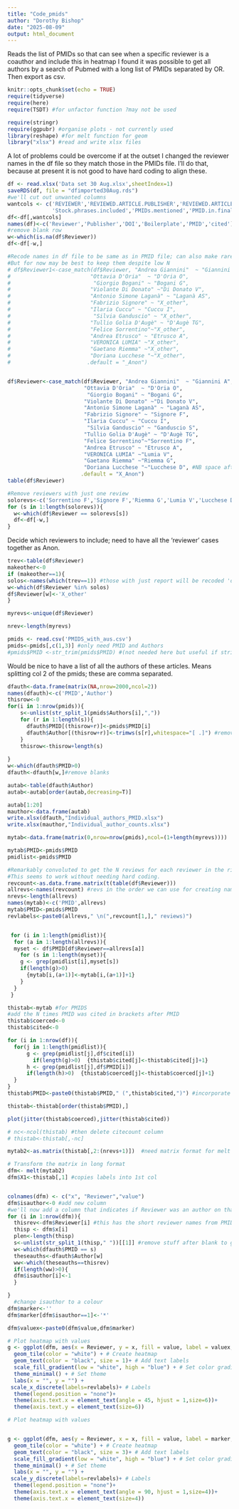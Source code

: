 ```yaml
---
title: "Code_pmids"
author: "Dorothy Bishop"
date: "2025-08-09"
output: html_document
---
```


Reads the list of PMIDs so that can see when a specific reviewer is a coauthor and include this in heatmap
I found it was possible to get all authors by a search of Pubmed with a long list of PMIDs separated by OR. Then export as csv.

```r
knitr::opts_chunk$set(echo = TRUE)
require(tidyverse)
require(here)
require(TSDT) #for unfactor function ?may not be used

require(stringr)
require(ggpubr) #organise plots - not currently used
library(reshape) #for melt function for geom
library("xlsx") #read and write xlsx files

```


A lot of problems could be overcome if at the outset I changed the reviewer names in the df file so they match those in the PMIDs file.  I'll do that, because at present it is not good to have hard coding to align these. 

```r

df <- read.xlsx('Data set 30 Aug.xlsx',sheetIndex=1)
saveRDS(df, file = "dfimported30Aug.rds")
#we'll cut out unwanted columns
wantcols <- c('REVIEWER','REVIEWED.ARTICLE.PUBLISHER','REVIEWED.ARTICLE.DOI',
              'Stock.phrases.included','PMIDs.mentioned','PMID.in.final.version.refs')
df<-df[,wantcols]
names(df)<-c('Reviewer','Publisher','DOI','Boilerplate','PMID','cited')
#remove blank row
w<-which(is.na(df$Reviewer))
df<-df[-w,]

#Recode names in df file to be same as in PMID file; can also make rare cases 'other';
#But for now may be best to keep them despite low N
# df$Reviewer1<-case_match(df$Reviewer, "Andrea Giannini"  ~ "Giannini A", 
#                         "Ottavia D'Oria"  ~ "D'Oria O",
#                          "Giorgio Bogani" ~ "Bogani G",
#                         "Violante Di Donato" ~"Di Donato V",
#                         "Antonio Simone Laganà" ~ "Laganà AS",
#                         "Fabrizio Signore" ~ "X_other",
#                         "Ilaria Cuccu" ~ "Cuccu I",
#                          "Silvia Ganduscio" ~ "X_other",
#                         "Tullio Golia D'Augè" ~ "D'Augè TG",
#                         "Felice Sorrentino"~"X_other",
#                         "Andrea Etrusco" ~ "Etrusco A",
#                         "VERONICA LUMIA" ~"X_other",
#                         "Gaetano Riemma" ~"X_other",
#                         "Doriana Lucchese "~"X_other",
#                        .default = "_Anon")


df$Reviewer<-case_match(df$Reviewer, "Andrea Giannini"  ~ "Giannini A",
                        "Ottavia D'Oria"  ~ "D'Oria O",
                         "Giorgio Bogani" ~ "Bogani G",
                        "Violante Di Donato" ~"Di Donato V",
                        "Antonio Simone Laganà" ~ "Laganà AS",
                        "Fabrizio Signore" ~ "Signore F",
                        "Ilaria Cuccu" ~ "Cuccu I",
                         "Silvia Ganduscio" ~ "Ganduscio S",
                        "Tullio Golia D'Augè" ~ "D'Augè TG",
                        "Felice Sorrentino"~"Sorrentino F",
                        "Andrea Etrusco" ~ "Etrusco A",
                        "VERONICA LUMIA" ~"Lumia V",
                        "Gaetano Riemma" ~"Riemma G",
                        "Doriana Lucchese "~"Lucchese D", #NB space after name
                       .default = "X_Anon")
table(df$Reviewer)

#Remove reviewers with just one review
solorevs<-c('Sorrentino F','Signore F','Riemma G','Lumia V','Lucchese D','Ganduscio S')
for (s in 1:length(solorevs)){
  w<-which(df$Reviewer == solorevs[s])
  df<-df[-w,]
}
```

Decide which reviewers to include; need to have all the 'reviewer' cases together as Anon.
```r


trev<-table(df$Reviewer)
makeother<-0
if (makeother==1){
solos<-names(which(trev==1)) #those with just report will be recoded 'other'
w<-which(df$Reviewer %in% solos)
df$Reviewer[w]<-'X_other'
}

myrevs<-unique(df$Reviewer)

nrev<-length(myrevs)
```




```r


pmids <- read.csv('PMIDS_with_aus.csv')
pmids<-pmids[,c(1,3)] #only need PMID and Authors
#pmids$PMID <-str_trim(pmids$PMID) #(not needed here but useful if strings have preceding or final blank space


```


Would be nice to have a list of all the authors of these articles.
Means splitting col 2 of the pmids; these are comma separated.

```r
dfauth<-data.frame(matrix(NA,nrow=2000,ncol=2))
names(dfauth)<-c('PMID','Author')
thisrow<-0
for(i in 1:nrow(pmids)){
    s<-unlist(str_split_1(pmids$Authors[i],","))
    for (r in 1:length(s)){
      dfauth$PMID[(thisrow+r)]<-pmids$PMID[i]
      dfauth$Author[(thisrow+r)]<-trimws(s[r],whitespace="[ .]") #remove stop as well as space
    }
    thisrow<-thisrow+length(s)
    
}
w<-which(dfauth$PMID>0)
dfauth<-dfauth[w,]#remove blanks

autab<-table(dfauth$Author)
autab<-autab[order(autab,decreasing=T)]

autab[1:20]
mauthor<-data.frame(autab)
write.xlsx(dfauth,"Individual_authors_PMID.xlsx")
write.xlsx(mauthor,"Individual_author_counts.xlsx")

```






```r

mytab<-data.frame(matrix(0,nrow=nrow(pmids),ncol=(1+length(myrevs))))

mytab$PMID<-pmids$PMID
pmidlist<-pmids$PMID

#Remarkably convoluted to get the N reviews for each reviewer in the right order! 
#This seems to work without needing hard coding.
revcount<-as.data.frame.matrix(t(table(df$Reviewer)))
allrevs<-names(revcount) #revs in the order we can use for creating name with count
nrevs<-length(allrevs)    
names(mytab)<-c('PMID',allrevs)
mytab$PMID<-pmids$PMID
revlabels<-paste0(allrevs," \n(",revcount[1,]," reviews)")


 for (i in 1:length(pmidlist)){
  for (a in 1:length(allrevs)){
  myset <- df$PMID[df$Reviewer==allrevs[a]]
    for (s in 1:length(myset)){
    g <- grep(pmidlist[i],myset[s])
    if(length(g)>0)
      {mytab[i,(a+1)]<-mytab[i,(a+1)]+1}
    }
  }
 }


```



```r

thistab<-mytab #for PMIDS
#add the N times PMID was cited in brackets after PMID
thistab$coerced<-0
thistab$cited<-0

for (i in 1:nrow(df)){
  for(j in 1:length(pmidlist)){
      g <- grep(pmidlist[j],df$cited[i])
        if(length(g)>0)  {thistab$cited[j]<-thistab$cited[j]+1}   
      h <- grep(pmidlist[j],df$PMID[i])
      if(length(h)>0)  {thistab$coerced[j]<-thistab$coerced[j]+1}
  }
}
thistab$PMID<-paste0(thistab$PMID," (",thistab$cited,")") #incorporate cite count in PMID

thistab<-thistab[order(thistab$PMID),]

plot(jitter(thistab$coerced),jitter(thistab$cited))

# nc<-ncol(thistab) #then delete citecount column
# thistab<-thistab[,-nc]

mytab2<-as.matrix(thistab[,2:(nrevs+1)])  #need matrix format for melt


```

```r
# Transform the matrix in long format
dfm<- melt(mytab2)
dfm$X1<-thistab[,1] #copies labels into 1st col


colnames(dfm) <- c("x", "Reviewer","value")
dfm$isauthor<-0 #add new column
#we'll now add a column that indicates if Reviewer was an author on that PMID
for (i in 1:nrow(dfm)){
  thisrev<-dfm$Reviewer[i] #this has the short reviewer names from PMID
  thisp <- dfm$x[i]
  plen<-length(thisp)
  s<-unlist(str_split_1(thisp," "))[[1]] #remove stuff after blank to get PMID
  w<-which(dfauth$PMID == s)
  theseauths<-dfauth$Author[w]
  ww<-which(theseauths==thisrev)
  if(length(ww)>0){
  dfm$isauthor[i]<-1
  }

}
  #change isauthor to a colour
dfm$marker<-''
dfm$marker[dfm$isauthor==1]<-'*'

dfm$valuex<-paste0(dfm$value,dfm$marker)

```

```r


# Plot heatmap with values
g <- ggplot(dfm, aes(x = Reviewer, y = x, fill = value, label = valuex,color=color)) +
  geom_tile(color = "white") + # Create heatmap
  geom_text(color = "black", size = 1)+ # Add text labels
  scale_fill_gradient(low = "white", high = "blue") + # Set color gradient
  theme_minimal() + # Set theme
  labs(x = "", y = "") + 
 scale_x_discrete(labels=revlabels)+ # Labels
  theme(legend.position = "none")+
  theme(axis.text.x = element_text(angle = 45, hjust = 1,size=6))+
  theme(axis.text.y = element_text(size=6))

```

```r
# Plot heatmap with values


g <- ggplot(dfm, aes(y = Reviewer, x = x, fill = value, label = marker,color=color)) +
  geom_tile(color = "white") + # Create heatmap
  geom_text(color = "black", size = 3)+ # Add text labels
  scale_fill_gradient(low = "white", high = "blue") + # Set color gradient
  theme_minimal() + # Set theme
  labs(x = "", y = "") + 
 scale_y_discrete(labels=revlabels)+ # Labels
  theme(legend.position = "none")+
  theme(axis.text.x = element_text(angle = 90, hjust = 1,size=4))+
  theme(axis.text.x = element_text(size=4))

```
